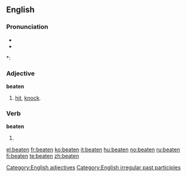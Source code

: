 ==English==

===Pronunciation===
* {{IPA|/'bitən/}}
* {{audio|en-us-beaten.ogg|Audio (US)}}

*: {{rhymes|iːtən}}

===Adjective===
'''beaten'''

# [[hit]], [[knock]].

===Verb===
'''beaten'''

# {{past participle of|[[beat]]}}
<!--this belongs on the pgae for "beat"===Translations===
* Dutch: [[geslagen]], [[geklopt]]-->

[[Category:English adjectives]]
[[Category:English irregular past participles]]

[[el:beaten]]
[[fr:beaten]]
[[ko:beaten]]
[[it:beaten]]
[[hu:beaten]]
[[no:beaten]]
[[ru:beaten]]
[[fi:beaten]]
[[te:beaten]]
[[zh:beaten]]